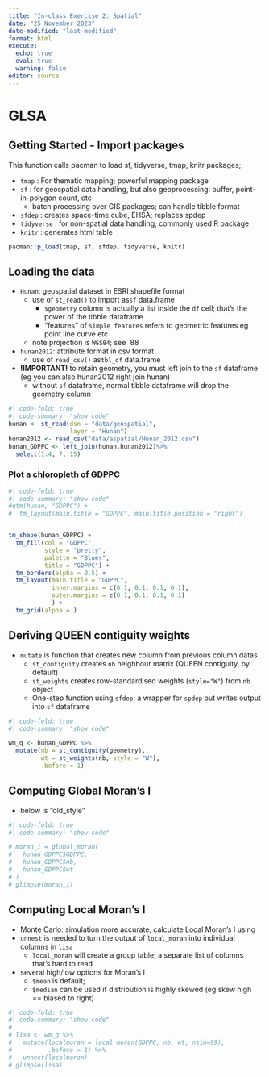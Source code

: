```yaml
---
title: "In-class Exercise 2: Spatial"
date: "25 November 2023"
date-modified: "last-modified"
format: html
execute:
  echo: true
  eval: true
  warning: false
editor: source
---
```


# GLSA

## Getting Started - Import packages

This function calls pacman to load sf, tidyverse, tmap, knitr packages;

-   `tmap` : For thematic mapping; powerful mapping package
-   `sf` : for geospatial data handling, but also geoprocessing: buffer, point-in-polygon count, etc
    -   batch processing over GIS packages; can handle tibble format
-   `sfdep` : creates space-time cube, EHSA; replaces spdep
-   `tidyverse` : for non-spatial data handling; commonly used R package
-   `knitr` : generates html table

```r
pacman::p_load(tmap, sf, sfdep, tidyverse, knitr)
```

## Loading the data

-   `Hunan`: geospatial dataset in ESRI shapefile format
    -   use of `st_read()` to import as`sf` data.frame
        -   `$geometry` column is actually a list inside the `df` cell; that's the power of the tibble dataframe
        -   "features" of `simple features` refers to geometric features eg point line curve etc
    -   note projection is `WGS84`; see \`88
-   `hunan2012`: attribute format in csv format
    -   use of `read_csv()` as`tbl_df` data.frame
-   **!IMPORTANT!** to retain geometry, you must left join to the `sf` dataframe (eg you can also hunan2012 right join hunan)
    -   without `sf` dataframe, normal tibble dataframe will drop the geometry column

```r
#| code-fold: true
#| code-summary: "show code"
hunan <- st_read(dsn = "data/geospatial", 
                 layer = "Hunan")
hunan2012 <- read_csv("data/aspatial/Hunan_2012.csv")
hunan_GDPPC <- left_join(hunan,hunan2012)%>%
  select(1:4, 7, 15)
```

### Plot a chloropleth of GDPPC

```r
#| code-fold: true
#| code-summary: "show code"
#qtm(hunan, "GDPPC") +
#  tm_layout(main.title = "GDPPC", main.title.position = "right")


tm_shape(hunan_GDPPC) +
  tm_fill(col = "GDPPC", 
          style = "pretty",
          palette = "Blues",
          title = "GDPPC") +
  tm_borders(alpha = 0.5) +
  tm_layout(main.title = "GDPPC",
            inner.margins = c(0.1, 0.1, 0.1, 0.1),
            outer.margins = c(0.1, 0.1, 0.1, 0.1)
            ) + 
  tm_grid(alpha = ) 
```

## Deriving QUEEN contiguity weights 

-   `mutate` is function that creates new column from previous column datas
    -   `st_contiguity` creates `nb` neighbour matrix (QUEEN contiguity, by default)
    -   `st_weights` creates row-standardised weights (`style="W"`) from `nb` object 
    - One-step function using `sfdep`; a wrapper for `spdep` but writes output into `sf` dataframe 

```r
#| code-fold: true
#| code-summary: "show code"

wm_q <- hunan_GDPPC %>%
  mutate(nb = st_contiguity(geometry), 
         wt = st_weights(nb, style = "W"),
         .before = 1)
```

## Computing Global  Moran's I
- below is "old_style"
```r
#| code-fold: true
#| code-summary: "show code"

# moran_i = global_moran(
#   hunan_GDPPC$GDPPC,
#   hunan_GDPPC$nb,
#   hunan_GDPPC$wt
# )
# glimpse(moran_i)
```

## Computing Local Moran's I
- Monte Carlo: simulation more accurate, calculate Local Moran's I using 
- `unnest` is needed to turn the output of `local_moran` into individual columns in `lisa`
    - `local_moran` will create a group table; a separate list of columns that's hard to read 
    
- several high/low options for Moran's I
    - `$mean` is default;
    - `$median` can be used if distribution is highly skewed (eg skew high == biased to right)

```r
#| code-fold: true
#| code-summary: "show code"
# 
# lisa <- wm_q %>%
#   mutate(localmoran = local_moran(GDPPC, nb, wt, nsim=99), 
#          .before = 1) %>%
#   unnest(localmoran)
# glimpse(lisa)
```